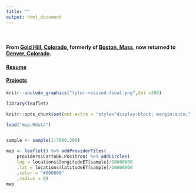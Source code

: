 ---
title: ""
output: html_document
---

<br>


#### From [Gold Hill, Colorado](https://www.google.com/maps/place/Gold+Hill,+CO+80302/@40.0612355,-105.435797,14z/data=!3m1!4b1!4m5!3m4!1s0x876bc29818cda7a1:0xe7f1598da1300296!8m2!3d40.0633019!4d-105.4096183), formerly of [Boston, Mass](https://www.google.com/maps/place/Fenway+Park/@42.3466764,-71.0972178,15z/data=!4m5!3m4!1s0x0:0xa2800dcb647a5504!8m2!3d42.3466764!4d-71.0972178), now returned to [Denver, Colorado](https://www.google.com/maps/place/Union+Station/@39.7531332,-105.0087434,15z/data=!4m13!1m7!3m6!1s0x876c78c309781fbb:0xfa51804416e57e70!2sLoDo,+Denver,+CO+80202!3b1!8m2!3d39.7526509!4d-105.001685!3m4!1s0x876c78c3ae9274a1:0x7ab09dfe2be27660!8m2!3d39.7537055!4d-105.0008349).

#### [Resume](Resume.html)

#### [Projects](projects.html)

```{r, echo = FALSE, fig.align='center'}

knitr::include_graphics("tyler-resized-final.png",dpi =300)

```


```{r,  echo =FALSE, warning=FALSE, fig.align='center'}

library(leaflet)

knitr::opts_chunk$set(out.extra = 'style="display:block; margin:auto;"') 

load("map.Rdata")


sample <- sample(1:7000,200)

map <- leaflet() %>% addProviderTiles(
    providers$CartoDB.Positron) %>% addCircles(
    lng = locations$longitudeE7[sample]/10000000
    ,lat = locations$latitudeE7[sample]/10000000
    ,color = "#000000"
    ,radius = 8)
map


```
